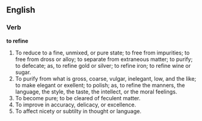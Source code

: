 ==English==

===Verb===

'''to refine'''

#To reduce to a fine, unmixed, or pure state; to free from impurities; to free from dross or alloy; to separate from extraneous matter; to purify; to defecate; as, to refine gold or silver; to refine iron; to refine wine or sugar.
#To purify from what is gross, coarse, vulgar, inelegant, low, and the like; to make elegant or exellent; to polish; as, to refine the manners, the language, the style, the taste, the intellect, or the moral feelings.
#To become pure; to be cleared of feculent matter.
#To improve in accuracy, delicacy, or excellence.
#To affect nicety or subtilty in thought or language.